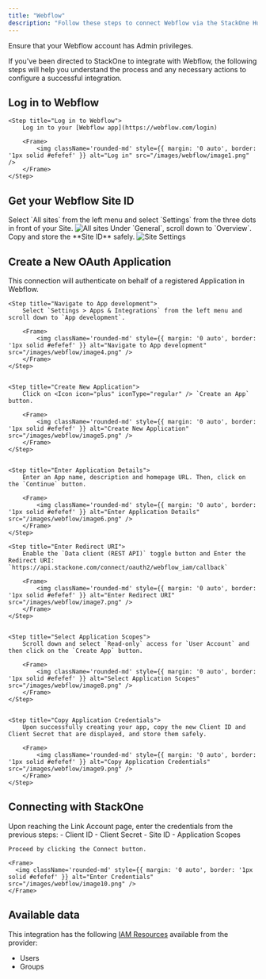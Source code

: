 ```yaml
---
title: "Webflow"
description: "Follow these steps to connect Webflow via the StackOne Hub successfully."
---
```



<Warning>
  Ensure that your Webflow account has Admin privileges.
</Warning>

If you've been directed to StackOne to integrate with Webflow, the following steps will help you understand the process and any necessary actions to configure a successful integration.

## Log in to Webflow

    <Step title="Log in to Webflow">
        Log in to your [Webflow app](https://webflow.com/login)

        <Frame>
            <img className='rounded-md' style={{ margin: '0 auto', border: '1px solid #efefef' }} alt="Log in" src="/images/webflow/image1.png" />
        </Frame>
    </Step>

## Get your Webflow Site ID

<Steps>
  <Step title="Navigate to Sites">
    Select `All sites` from the left menu and select `Settings` from the three dots in front of your Site.
    <Frame>
      <img className='rounded-md' style={{ margin: '0 auto', border: '1px solid #efefef' }} alt="All sites" src="/images/webflow/image2.png" />
    </Frame>
  </Step>

  <Step title="Copy Site ID">
    Under `General`, scroll down to `Overview`. Copy and store the **Site ID** safely.
    <Frame>
      <img className='rounded-md' style={{ margin: '0 auto', border: '1px solid #efefef' }} alt="Site Settings" src="/images/webflow/image3.png" />
    </Frame>
  </Step>
</Steps>

## Create a New OAuth Application

This connection will authenticate on behalf of a registered Application in Webflow.
<Steps>
    
    <Step title="Navigate to App development">
        Select `Settings > Apps & Integrations` from the left menu and scroll down to `App development`.

        <Frame>
            <img className='rounded-md' style={{ margin: '0 auto', border: '1px solid #efefef' }} alt="Navigate to App development" src="/images/webflow/image4.png" />
        </Frame>
    </Step>

    
    <Step title="Create New Application">
        Click on <Icon icon="plus" iconType="regular" /> `Create an App` button.

        <Frame>
            <img className='rounded-md' style={{ margin: '0 auto', border: '1px solid #efefef' }} alt="Create New Application" src="/images/webflow/image5.png" />
        </Frame>
    </Step>

    
    <Step title="Enter Application Details">
        Enter an App name, description and homepage URL. Then, click on the `Continue` button.

        <Frame>
            <img className='rounded-md' style={{ margin: '0 auto', border: '1px solid #efefef' }} alt="Enter Application Details" src="/images/webflow/image6.png" />
        </Frame>
    </Step>

    <Step title="Enter Redirect URI">
        Enable the `Data client (REST API)` toggle button and Enter the Redirect URI: `https://api.stackone.com/connect/oauth2/webflow_iam/callback`

        <Frame>
            <img className='rounded-md' style={{ margin: '0 auto', border: '1px solid #efefef' }} alt="Enter Redirect URI" src="/images/webflow/image7.png" />
        </Frame>
    </Step>

    
    <Step title="Select Application Scopes">
        Scroll down and select `Read-only` access for `User Account` and then click on the `Create App` button.

        <Frame>
            <img className='rounded-md' style={{ margin: '0 auto', border: '1px solid #efefef' }} alt="Select Application Scopes" src="/images/webflow/image8.png" />
        </Frame>
    </Step>

    
    <Step title="Copy Application Credentials">
        Upon successfully creating your app, copy the new Client ID and Client Secret that are displayed, and store them safely.

        <Frame>
            <img className='rounded-md' style={{ margin: '0 auto', border: '1px solid #efefef' }} alt="Copy Application Credentials" src="/images/webflow/image9.png" />
        </Frame>
    </Step>

</Steps>


## Connecting with StackOne

<Steps>
  <Step title="Enter Credentials">
    Upon reaching the Link Account page, enter the credentials from the previous steps:
    - Client ID
    - Client Secret
    - Site ID
    - Application Scopes

    Proceed by clicking the Connect button.

    <Frame>
      <img className='rounded-md' style={{ margin: '0 auto', border: '1px solid #efefef' }} alt="Enter Credentials" src="/images/webflow/image10.png" />
    </Frame>
  </Step>
</Steps>

<IntegrationFooter />

## Available data

This integration has the following [IAM Resources](https://docs.stackone.com/reference/getting-started-with-your-api) available from the provider:
<ul>
  <li>Users</li>
  <li>Groups</li>
</ul>